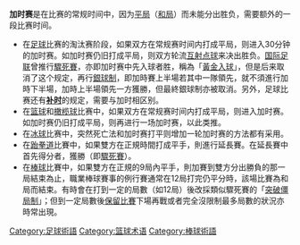 {{Redirect|加时|text=本條目的主題不是'''[[超時工作|超時工作]]'''。}}
{{unreferenced|time=2014-05-20T03:03:33+00:00}}
{{noteTA
|G1=足球
|1=zh-hans:加时赛; zh-hant:加時賽; zh-tw:延長賽;
}}
'''加时赛'''是在比赛的常规时间中，因为[[平局|平局]]（[[和局|和局]]）而未能分出胜负，需要额外的一段比赛时间。
* 在[[足球|足球]]比赛的淘汰赛阶段，如果双方在常规赛时间内打成平局，则进入30分钟的加时赛。如加时赛仍旧打成平局，则双方轮流[[互射点球|互射点球]]来决出胜负。[[国际足联|国际足联]]曾推行[[驟死賽|驟死賽]]，亦即加时赛中先入球者胜，稱為「[[黃金入球|黃金入球]]」，但是后来取消了这个规定，再行[[銀球制|銀球制]]，即加時賽上半場若其中一隊領先，就不須進行加時下半場，加時上半場領先一方獲勝，但最終銀球制亦被取消。另外，足球比赛还有'''[[补时|补时]]'''的规定，需要与加时相区别。
* 在[[篮球|篮球]]和[[橄榄球|橄榄球]]比赛中，如果双方在常规赛时间内打成平局，则进入加时赛。如加时赛仍旧打成平局，则再进行一场加时赛，以此类推。
* 在[[冰球|冰球]]比赛中，突然死亡法和加时赛打平则增加一轮加时赛的方法都有采用。
* 在[[跆拳道|跆拳道]]比賽中，如果雙方在正規時間打成平手，則進行延長賽。在延長賽中首先得分者，獲勝（即[[驟死賽|驟死賽]]）。
* 在[[棒球|棒球]]比賽中，如果雙方在正規的9局內平手，則加賽到雙方分出勝負的那一局結束為止，職業棒球賽事的例行賽通常在12局打完仍平分時，該場比賽為和局而結束。有時會在打到一定的局數（如12局）後改採類似驟死賽的「[[突破僵局制|突破僵局制]]」；但到一定局數後[[保留比賽|保留比賽]]下場再戰或者完全沒限制最多局數的狀況亦時常出現。

{{Sport-stub}}

[[Category:足球術語|Category:足球術語]]
[[Category:篮球术语|Category:篮球术语]]
[[Category:棒球術語|Category:棒球術語]]
